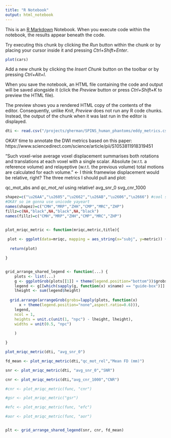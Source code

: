 ```yaml
---
title: "R Notebook"
output: html_notebook
---
```


This is an [R Markdown](http://rmarkdown.rstudio.com) Notebook. When you execute code within the notebook, the results appear beneath the code. 

Try executing this chunk by clicking the *Run* button within the chunk or by placing your cursor inside it and pressing *Ctrl+Shift+Enter*. 

```r
plot(cars)
```

Add a new chunk by clicking the *Insert Chunk* button on the toolbar or by pressing *Ctrl+Alt+I*.

When you save the notebook, an HTML file containing the code and output will be saved alongside it (click the *Preview* button or press *Ctrl+Shift+K* to preview the HTML file).

The preview shows you a rendered HTML copy of the contents of the editor. Consequently, unlike *Knit*, *Preview* does not run any R code chunks. Instead, the output of the chunk when it was last run in the editor is displayed.


```r
dti <- read.csv("/projects/gherman/SPINS_human_phantoms/eddy_metrics.csv") %>% mutate(year=substr(session_label, 0, 6), site=substr(session_label, 7, 9), record_id=subject_id, parent_site=substr(session_label, 7, 8))%>% mutate(scanner_type= ifelse(substr(site,3,3)=="P", "prisma","GE")) %>% mutate(subj=subject_id)
```

OKAY time to annotate the DWI metrics based on this paper: https://www.sciencedirect.com/science/article/pii/S1053811918319451


"Such voxel-wise average voxel displacement summarises both rotations and translations at each voxel with a single scalar. Absolute (w.r.t. a reference volume) and relayeptive (w.r.t. the previous volume) total motions are calculated for each volume." 
<- I think framewise displacement would be relative, right?
The three metrics I should pull and plot: 

qc_mot_abs and *qc_mot_rel* using relative!
avg_snr_0 
svg_cnr_1000

```r

shapez=c("\u26AA","\u2605","\u2662","\u26AB","\u2606","\u2666") #cool so this works but not when the types are mixed
#OKAY so im gonna use unicode yayeart
names(shapez)=c("CMH","MRP","ZHH","CMP","MRC","ZHP")
fillz=c(NA,"black",NA,"black",NA,"black")
names(fillz)=c("CMH","MRP","ZHH","CMP","MRC","ZHP")


plot_mriqc_metric <- function(mriqc,metric,title){
  
 plot <- ggplot(data=mriqc, mapping = aes_string(x="subj", y=metric)) + geom_boxplot(outlier.shape=NA, width=0.75, colour="gray82") + geom_jitter(width=0.3, aes( fill=site, shape=site), size=2)+theme_classic(base_size=10)+theme(panel.background = element_rect(fill="white", colour="white"),axis.title.x=element_blank(),axis.title.y = element_text())+labs(y=title) +scale_shape_manual(values=shapez)+scale_fill_manual(values=fillz) +guides(fill=guide_legend("title"), shape=guide_legend("title"))
  
  return(plot)

}


grid_arrange_shared_legend <- function(...) {
    plots <- list(...)
    g <- ggplotGrob(plots[[1]] + theme(legend.position="bottom"))$grobs
    legend <- g[[which(sapply(g, function(x) x$name) == "guide-box")]]
    lheight <- sum(legend$height)
    
  grid.arrange(arrangeGrob(grobs=lapply(plots, function(x)
      x + theme(legend.position="none",aspect.ratio=0.6))),
    legend,
    ncol = 1,
    heights = unit.c(unit(1, "npc") - lheight, lheight),
    widths = unit(0.5, "npc")
    
    )

}
```


```r
plot_mriqc_metric(dti, "avg_snr_0")
```

```r


fd_mean <- plot_mriqc_metric(dti,"qc_mot_rel","Mean FD (mm)")

snr <- plot_mriqc_metric(dti, "avg_snr_0","SNR")

cnr <- plot_mriqc_metric(dti,"avg_cnr_1000","CNR")

#cnr <- plot_mriqc_metric(func, "cnr")

#gsr <- plot_mriqc_metric("gsr")

#efc <- plot_mriqc_metric(func, "efc")

#aor <- plot_mriqc_metric(func, "aor")


plt <- grid_arrange_shared_legend(snr, cnr, fd_mean)

```

